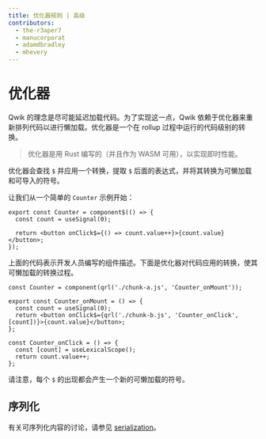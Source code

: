 ```yaml
---
title: 优化器规则 | 高级
contributors:
  - the-r3aper7
  - manucorporat
  - adamdbradley
  - mhevery
---
```


# 优化器

Qwik 的理念是尽可能延迟加载代码。为了实现这一点，Qwik 依赖于优化器来重新排列代码以进行懒加载。优化器是一个在 rollup 过程中运行的代码级别的转换。

> 优化器是用 Rust 编写的（并且作为 WASM 可用），以实现即时性能。

优化器会查找 `$` 并应用一个转换，提取 `$` 后面的表达式，并将其转换为可懒加载和可导入的符号。

让我们从一个简单的 `Counter` 示例开始：

```tsx
export const Counter = component$(() => {
  const count = useSignal(0);

  return <button onClick$={() => count.value++}>{count.value}</button>;
});
```

上面的代码表示开发人员编写的组件描述。下面是优化器对代码应用的转换，使其可懒加载的转换过程。

```tsx
const Counter = component(qrl('./chunk-a.js', 'Counter_onMount'));
```

```tsx title="chunk-a.js"
export const Counter_onMount = () => {
  const count = useSignal(0);
  return <button onClick$={qrl('./chunk-b.js', 'Counter_onClick', [count])}>{count.value}</button>;
};
```

```tsx title="chunk-b.js"
const Counter_onClick = () => {
  const [count] = useLexicalScope();
  return count.value++;
};
```

请注意，每个 `$` 的出现都会产生一个新的可懒加载的符号。

## 序列化

有关可序列化内容的讨论，请参见 [serialization](../../concepts/resumable/index.mdx#serialization)。
